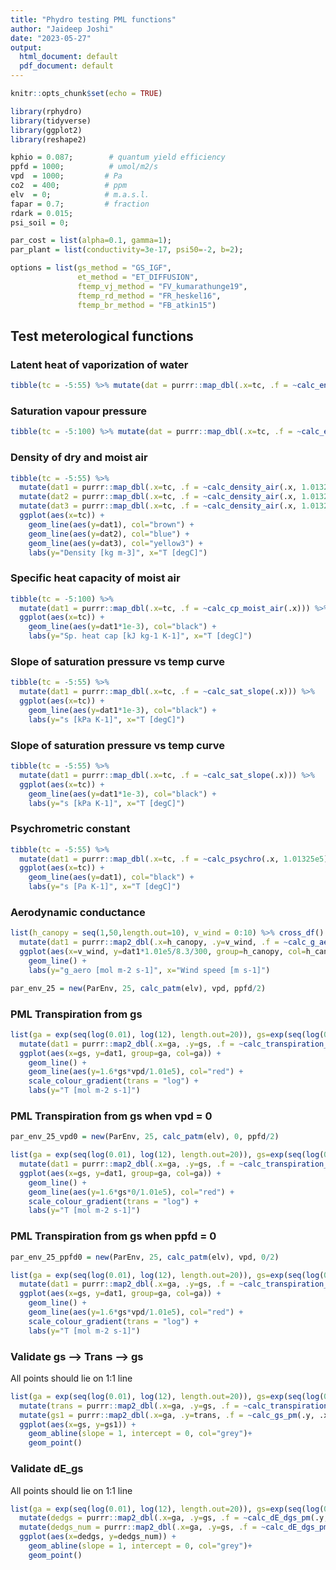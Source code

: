 ```yaml
---
title: "Phydro testing PML functions"
author: "Jaideep Joshi"
date: "2023-05-27"
output:
  html_document: default
  pdf_document: default
---
```


```r
knitr::opts_chunk$set(echo = TRUE)
```


```r
library(rphydro)
library(tidyverse)
library(ggplot2)
library(reshape2)
```

```r
kphio = 0.087;        # quantum yield efficiency
ppfd = 1000;          # umol/m2/s
vpd  = 1000;         # Pa
co2  = 400;          # ppm
elv  = 0;            # m.a.s.l.
fapar = 0.7;         # fraction
rdark = 0.015;
psi_soil = 0;

par_cost = list(alpha=0.1, gamma=1);
par_plant = list(conductivity=3e-17, psi50=-2, b=2);

options = list(gs_method = "GS_IGF", 
               et_method = "ET_DIFFUSION",
               ftemp_vj_method = "FV_kumarathunge19",
               ftemp_rd_method = "FR_heskel16",
               ftemp_br_method = "FB_atkin15")

```

## Test meterological functions

### Latent heat of vaporization of water

```r
tibble(tc = -5:55) %>% mutate(dat = purrr::map_dbl(.x=tc, .f = ~calc_enthalpy_vap(.x))) %>% ggplot(aes(x=tc, y=dat/1e6)) + geom_line() + labs(y="lv [MJ kg-1]", x="T [degC]")
```



### Saturation vapour pressure

```r
tibble(tc = -5:100) %>% mutate(dat = purrr::map_dbl(.x=tc, .f = ~calc_esat(.x, 1.01325e5))) %>% ggplot(aes(x=tc, y=dat/1e3)) + geom_line() + labs(y="Esat [kPa]", x="T [degC]")
```



### Density of dry and moist air

```r
tibble(tc = -5:55) %>% 
  mutate(dat1 = purrr::map_dbl(.x=tc, .f = ~calc_density_air(.x, 1.01325e5, 5e3, T))) %>% 
  mutate(dat2 = purrr::map_dbl(.x=tc, .f = ~calc_density_air(.x, 1.01325e5, 0, T))) %>% 
  mutate(dat3 = purrr::map_dbl(.x=tc, .f = ~calc_density_air(.x, 1.01325e5, Inf, F))) %>% 
  ggplot(aes(x=tc)) + 
    geom_line(aes(y=dat1), col="brown") + 
    geom_line(aes(y=dat2), col="blue") + 
    geom_line(aes(y=dat3), col="yellow3") + 
    labs(y="Density [kg m-3]", x="T [degC]")
```

### Specific heat capacity of moist air

```r
tibble(tc = -5:100) %>% 
  mutate(dat1 = purrr::map_dbl(.x=tc, .f = ~calc_cp_moist_air(.x))) %>%
  ggplot(aes(x=tc)) + 
    geom_line(aes(y=dat1*1e-3), col="black") + 
    labs(y="Sp. heat cap [kJ kg-1 K-1]", x="T [degC]")
```


### Slope of saturation pressure vs temp curve

```r
tibble(tc = -5:55) %>% 
  mutate(dat1 = purrr::map_dbl(.x=tc, .f = ~calc_sat_slope(.x))) %>%
  ggplot(aes(x=tc)) + 
    geom_line(aes(y=dat1*1e-3), col="black") + 
    labs(y="s [kPa K-1]", x="T [degC]")
```



### Slope of saturation pressure vs temp curve

```r
tibble(tc = -5:55) %>% 
  mutate(dat1 = purrr::map_dbl(.x=tc, .f = ~calc_sat_slope(.x))) %>%
  ggplot(aes(x=tc)) + 
    geom_line(aes(y=dat1*1e-3), col="black") + 
    labs(y="s [kPa K-1]", x="T [degC]")
```


### Psychrometric constant

```r
tibble(tc = -5:55) %>% 
  mutate(dat1 = purrr::map_dbl(.x=tc, .f = ~calc_psychro(.x, 1.01325e5))) %>%
  ggplot(aes(x=tc)) + 
    geom_line(aes(y=dat1), col="black") + 
    labs(y="s [Pa K-1]", x="T [degC]")
```


### Aerodynamic conductance

```r
list(h_canopy = seq(1,50,length.out=10), v_wind = 0:10) %>% cross_df() %>% 
  mutate(dat1 = purrr::map2_dbl(.x=h_canopy, .y=v_wind, .f = ~calc_g_aero(.x, .y, .x+10))) %>%
  ggplot(aes(x=v_wind, y=dat1*1.01e5/8.3/300, group=h_canopy, col=h_canopy)) + 
    geom_line() + 
    labs(y="g_aero [mol m-2 s-1]", x="Wind speed [m s-1]")
```

```r
par_env_25 = new(ParEnv, 25, calc_patm(elv), vpd, ppfd/2)
```

### PML Transpiration from gs

```r
list(ga = exp(seq(log(0.01), log(12), length.out=20)), gs=exp(seq(log(0.01), log(0.4), length.out=20))) %>% cross_df() %>% 
  mutate(dat1 = purrr::map2_dbl(.x=ga, .y=gs, .f = ~calc_transpiration_pm(.y, .x, par_env_25))) %>%
  ggplot(aes(x=gs, y=dat1, group=ga, col=ga)) + 
    geom_line() + 
    geom_line(aes(y=1.6*gs*vpd/1.01e5), col="red") + 
    scale_colour_gradient(trans = "log") + 
    labs(y="T [mol m-2 s-1]")
```



### PML Transpiration from gs when vpd = 0

```r
par_env_25_vpd0 = new(ParEnv, 25, calc_patm(elv), 0, ppfd/2)

list(ga = exp(seq(log(0.01), log(12), length.out=20)), gs=exp(seq(log(0.01), log(0.4), length.out=20))) %>% cross_df() %>% 
  mutate(dat1 = purrr::map2_dbl(.x=ga, .y=gs, .f = ~calc_transpiration_pm(.y, .x, par_env_25_vpd0))) %>%
  ggplot(aes(x=gs, y=dat1, group=ga, col=ga)) + 
    geom_line() + 
    geom_line(aes(y=1.6*gs*0/1.01e5), col="red") + 
    scale_colour_gradient(trans = "log") + 
    labs(y="T [mol m-2 s-1]")
```



### PML Transpiration from gs when ppfd = 0

```r
par_env_25_ppfd0 = new(ParEnv, 25, calc_patm(elv), vpd, 0/2)

list(ga = exp(seq(log(0.01), log(12), length.out=20)), gs=exp(seq(log(0.01), log(0.4), length.out=20))) %>% cross_df() %>% 
  mutate(dat1 = purrr::map2_dbl(.x=ga, .y=gs, .f = ~calc_transpiration_pm(.y, .x, par_env_25_ppfd0))) %>%
  ggplot(aes(x=gs, y=dat1, group=ga, col=ga)) + 
    geom_line() + 
    geom_line(aes(y=1.6*gs*vpd/1.01e5), col="red") + 
    scale_colour_gradient(trans = "log") + 
    labs(y="T [mol m-2 s-1]")
```




### Validate gs --> Trans --> gs

All points should lie on 1:1 line

```r
list(ga = exp(seq(log(0.01), log(12), length.out=20)), gs=exp(seq(log(0.01), log(0.4), length.out=20))) %>% cross_df() %>% 
  mutate(trans = purrr::map2_dbl(.x=ga, .y=gs, .f = ~calc_transpiration_pm(.y, .x, par_env_25))) %>%
  mutate(gs1 = purrr::map2_dbl(.x=ga, .y=trans, .f = ~calc_gs_pm(.y, .x, par_env_25))) %>%
  ggplot(aes(x=gs, y=gs1)) + 
    geom_abline(slope = 1, intercept = 0, col="grey")+
    geom_point() 
```


### Validate dE_gs 

All points should lie on 1:1 line

```r
list(ga = exp(seq(log(0.01), log(12), length.out=20)), gs=exp(seq(log(0.01), log(0.4), length.out=20))) %>% cross_df() %>% 
  mutate(dedgs = purrr::map2_dbl(.x=ga, .y=gs, .f = ~calc_dE_dgs_pm(.y, .x, par_env_25))) %>%
  mutate(dedgs_num = purrr::map2_dbl(.x=ga, .y=gs, .f = ~calc_dE_dgs_pm_num(.y, .x, par_env_25))) %>%
  ggplot(aes(x=dedgs, y=dedgs_num)) + 
    geom_abline(slope = 1, intercept = 0, col="grey")+
    geom_point() 
```

